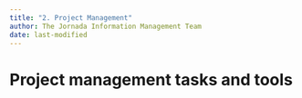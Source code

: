 ```yaml
---
title: "2. Project Management"
author: The Jornada Information Management Team
date: last-modified
---
```


# Project management tasks and tools
